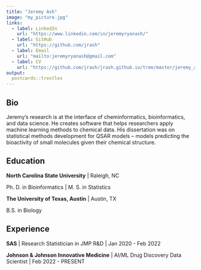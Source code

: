 ```yaml
---
title: "Jeremy Ash"
image: "my_picture.jpg"
links:
  - label: LinkedIn
    url: "https://www.linkedin.com/in/jeremyryanash/"
  - label: GitHub
    url: "https://github.com/jrash"
  - label: Email
    url: "mailto:jeremyryanash@gmail.com"
  - label: CV
    url: "https://github.com/jrash/jrash.github.io/tree/master/jeremy_ash_cv.pdf"
output:
  postcards::trestles
---
```

 
## Bio

Jeremy's research is at the interface of cheminformatics, bioinformatics, and data science. He creates software that helps researchers apply machine learning methods to chemical data. His dissertation was on statistical methods development for QSAR models – models predicting the bioactivity of small molecules given their chemical structure.

## Education

**North Carolina State University** | Raleigh, NC

Ph. D. in Bioinformatics | M. S. in Statistics

**The University of Texas, Austin** | Austin, TX

B.S. in Biology

## Experience

**SAS** | Research Statistician in JMP R&D | Jan 2020 - Feb 2022

**Johnson & Johnson Innovative Medicine** | AI/ML Drug Discovery Data Scientist | Feb 2022 - PRESENT
